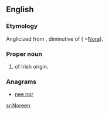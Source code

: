 ==English==

===Etymology===
Anglicized from {{etyl|ga}} {{term|Nóirín|term=ga}}, diminutive of {{term|Nóra|lang=ga}} ( =[[Nora]]).

===Proper noun===
{{infl|en|proper noun}}

# {{given name|female}} of Irish origin.

===Anagrams===
* [[nee nor#English|nee nor]]

[[sr:Noreen]]